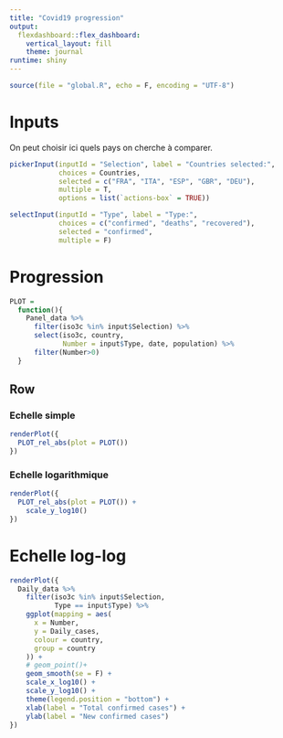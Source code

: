 ```yaml
---
title: "Covid19 progression"
output: 
  flexdashboard::flex_dashboard:
    vertical_layout: fill
    theme: journal
runtime: shiny
---
```


```r
source(file = "global.R", echo = F, encoding = "UTF-8")
```

# Inputs {.sidebar}

On peut choisir ici quels pays on cherche à comparer.

```r
pickerInput(inputId = "Selection", label = "Countries selected:",
            choices = Countries, 
            selected = c("FRA", "ITA", "ESP", "GBR", "DEU"),
            multiple = T,
            options = list(`actions-box` = TRUE))

selectInput(inputId = "Type", label = "Type:",
            choices = c("confirmed", "deaths", "recovered"),
            selected = "confirmed",
            multiple = F)

```

Progression
=====================================

```r
PLOT =
  function(){
    Panel_data %>%
      filter(iso3c %in% input$Selection) %>%
      select(iso3c, country, 
             Number = input$Type, date, population) %>%
      filter(Number>0)
  }
```

Row {.tabset .tabset-fade}
-------------------------------------

### Echelle simple
```r
renderPlot({
  PLOT_rel_abs(plot = PLOT())
})
```

### Echelle logarithmique
```r
renderPlot({
  PLOT_rel_abs(plot = PLOT()) +
    scale_y_log10()
})
```

Echelle log-log
=====================================

```r
renderPlot({
  Daily_data %>%
    filter(iso3c %in% input$Selection,
           Type == input$Type) %>%
    ggplot(mapping = aes(
      x = Number,
      y = Daily_cases,
      colour = country,
      group = country
    )) +
    # geom_point()+
    geom_smooth(se = F) +
    scale_x_log10() +
    scale_y_log10() +
    theme(legend.position = "bottom") +
    xlab(label = "Total confirmed cases") +
    ylab(label = "New confirmed cases")
})
```

